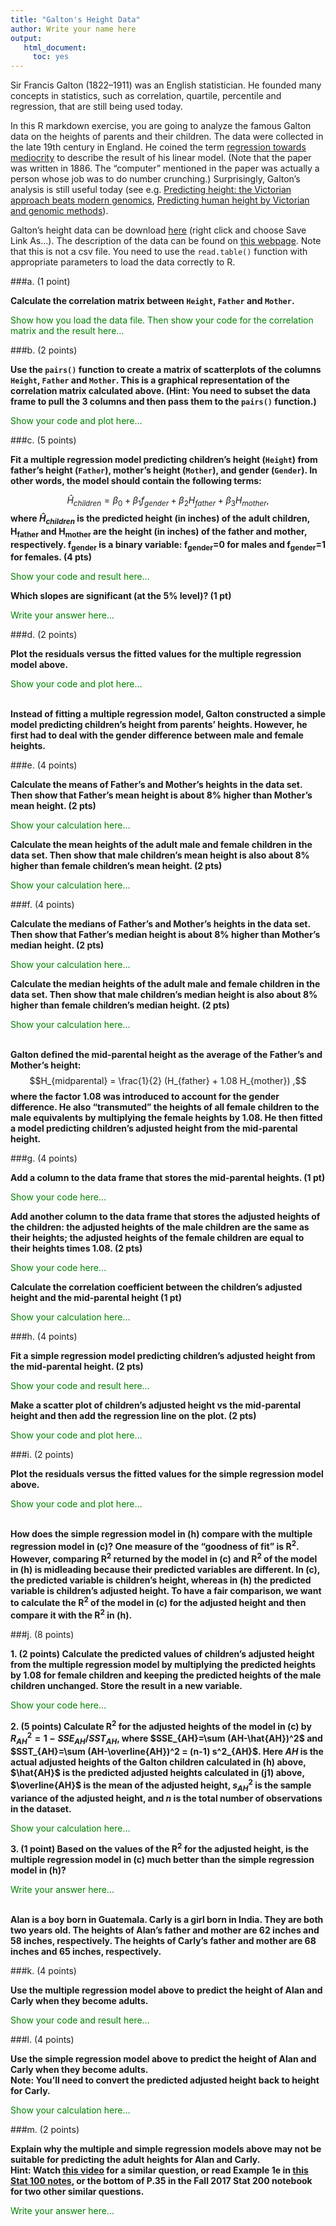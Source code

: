 ```yaml
---
title: "Galton's Height Data"
author: Write your name here
output: 
   html_document:
     toc: yes
---
```


Sir Francis Galton (1822&ndash;1911) was an English statistician. He founded many concepts in statistics, such as correlation, quartile, percentile and regression, that are still being used today.

In this R markdown exercise, you are going to analyze the famous Galton data on the heights of parents and their children. The data were collected in the late 19th century in England. He coined the term <a href="http://galton.org/essays/1880-1889/galton-1886-jaigi-regression-stature.pdf" target="_blank">regression towards mediocrity</a> to describe the result of his linear model. (Note that the paper was written in 1886. The "computer" mentioned in the paper was actually a person whose job was to do number crunching.) Surprisingly, Galton's analysis is still useful today (see e.g. <a href="https://www.wired.com/2009/03/predicting-height-the-victorian-approach-beats-modern-genomics/" target="_blank">Predicting height: the Victorian approach beats modern genomics</a>, <a href="http://www.nature.com/ejhg/journal/v17/n8/full/ejhg20095a.html?foxtrotcallback=true" target="_blank">Predicting human height by Victorian and genomic methods</a>).

Galton's height data can be download 
<a href="https://ytliu0.github.io/Stat390EF-R-Independent-Study-archive/RMarkdownExercises/Galton.txt" target="_blank">here</a> (right click and choose Save Link As...). The description of the data can be found on <a href="https://ytliu0.github.io/Stat390EF-R-Independent-Study-archive/RMarkdownExercises/GaltonData.html" target="_blank">this webpage</a>. Note that this is not a csv file. You need to use the `read.table()` function with appropriate parameters to load the data correctly to R.

###a. (1 point)

**Calculate the correlation matrix between `Height`, `Father` and `Mother`.**

<span style="color:green;">Show how you load the data file. Then show your code for the correlation matrix and the result here...</span>

###b. (2 points) 

**Use the `pairs()` function to create a matrix of scatterplots of the columns `Height`, `Father` and `Mother`. This is a graphical representation of the correlation matrix calculated above. (Hint: You need to subset the data frame to pull the 3 columns and then pass them to the `pairs()` function.)**

<span style="color:green;">Show your code and plot here...</span>


###c. (5 points) 

**Fit a multiple regression model predicting children's height (`Height`) from father's height (`Father`), mother's height (`Mother`), and gender (`Gender`). In other words, the model should contain the following terms:**

$$\hat{H}_{children} = \beta_0 + \beta_1  f_{gender} + \beta_2 H_{father} + \beta_3 H_{mother} ,$$
**where $\hat{H}_{children}$ is the predicted height (in inches) of the adult children, H<sub>father</sub> and H<sub>mother</sub> are the height (in inches) of the father and mother, respectively. f<sub>gender</sub> is a binary variable: f<sub>gender</sub>=0 for males and f<sub>gender</sub>=1 for females. (4 pts)**

<span style="color:green;">Show your code and result here...</span>

**Which slopes are significant (at the 5% level)? (1 pt)**

<span style="color:green;">Write your answer here...</span>

###d. (2 points)

**Plot the residuals versus the fitted values for the multiple regression model above.**

<span style="color:green;">Show your code and plot here...</span>

<br />
**Instead of fitting a multiple regression model, Galton constructed a simple model predicting children's height from parents' heights. However, he first had to deal with the gender difference between male and female heights.**
<br />

###e. (4 points) 

**Calculate the means of Father's and Mother's heights in the data set. Then show that Father's mean height is about 8% higher than Mother's mean height. (2 pts)**

<span style="color:green;">Show your calculation here...</span>

**Calculate the mean heights of the adult male and female children in the data set. Then show that male children's mean height is also about 8% higher than female children's mean height. (2 pts)**

<span style="color:green;">Show your calculation here...</span>

###f. (4 points)

**Calculate the medians of Father's and Mother's heights in the data set. Then show that Father's median height is about 8% higher than Mother's median height. (2 pts)**

<span style="color:green;">Show your calculation here...</span>

**Calculate the median heights of the adult male and female children in the data set. Then show that male children's median height is also about 8% higher than female children's median height. (2 pts)**

<span style="color:green;">Show your calculation here...</span>

<br />
**Galton defined the mid-parental height as the average of the Father's and Mother's height:**
$$H_{midparental} = \frac{1}{2} (H_{father} + 1.08 H_{mother}) ,$$
**where the factor 1.08 was introduced to account for the gender difference. He also "transmuted" the heights of all female children to the male equivalents by multiplying the female heights by 1.08. He then fitted a model predicting children's adjusted height from the mid-parental height.**
<br />

###g. (4 points)

**Add a column to the data frame that stores the mid-parental heights. (1 pt)**

<span style="color:green;">Show your code here...</span>

**Add another column to the data frame that stores the adjusted heights of the children: the adjusted heights of the male children are the same as their heights; the adjusted heights of the female children are equal to their heights times 1.08. (2 pts)**

<span style="color:green;">Show your code here...</span>

**Calculate the correlation coefficient between the children's adjusted height and the mid-parental height (1 pt)**

<span style="color:green;">Show your calculation here...</span>

###h. (4 points)

**Fit a simple regression model predicting children's adjusted height from the mid-parental height. (2 pts)**

<span style="color:green;">Show your code and result here...</span>

**Make a scatter plot of children's adjusted height vs the mid-parental height and then add the regression line on the plot. (2 pts)**

<span style="color:green;">Show your code and plot here...</span>

###i. (2 points)

**Plot the residuals versus the fitted values for the simple regression model above.**

<span style="color:green;">Show your code and plot here...</span>

<br />
**How does the simple regression model in (h) compare with the multiple regression model in (c)? One measure of the "goodness of fit" is R<sup>2</sup>. However, comparing R<sup>2</sup> returned by the model in (c) and R<sup>2</sup> of the model in (h) is midleading because their predicted variables are different. In (c), the predicted variable is children's height, whereas in (h) the predicted variable is children's adjusted height. To have a fair comparison, we want to calculate the R<sup>2</sup> of the model in (c) for the adjusted height and then compare it with the R<sup>2</sup> in (h).**
<br />

###j. (8 points)

**1. (2 points) Calculate the predicted values of children's adjusted height from the multiple regression model by multiplying the predicted heights by 1.08 for female children and keeping the predicted heights of the male children unchanged. Store the result in a new variable.**

<span style="color:green;">Show your code here...</span>

**2. (5 points) Calculate R<sup>2</sup> for the adjusted heights of the model in (c) by $R^2_{AH} = 1 - SSE_{AH}/SST_{AH}$, where $SSE_{AH}=\sum (AH-\hat{AH})^2$ and $SST_{AH}=\sum (AH-\overline{AH})^2 = (n-1) s^2_{AH}$. Here $AH$ is the actual adjusted heights of the Galton children calculated in (h) above, $\hat{AH}$ is the predicted adjusted heights calculated in (j1) above, $\overline{AH}$ is the mean of the adjusted height, $s^2_{AH}$ is the sample variance of the adjusted height, and $n$ is the total number of observations in the dataset.**

<span style="color:green;">Show your calculation here...</span>

**3. (1 point) Based on the values of the R<sup>2</sup> for the adjusted height, is the multiple regression model in (c) much better than the simple regression model in (h)?**

<span style="color:green;">Write your answer here...</span>

<br />
**Alan is a boy born in Guatemala. Carly is a girl born in India. They are both two years old. The heights of Alan's father and mother are 62 inches and 58 inches, respectively. The heights of Carly's father and mother are 68 inches and 65 inches, respectively.**
<br />

###k. (4 points)

**Use the multiple regression model above to predict the height of Alan and Carly when they become adults.**

<span style="color:green;">Show your code and result here...</span>

###l. (4 points)

**Use the simple regression model above to predict the height of Alan and Carly when they become adults.**<br />
**Note: You'll need to convert the predicted adjusted height back to height for Carly.**

<span style="color:green;">Show your calculation here...</span>

###m. (2 points) 

**Explain why the multiple and simple regression models above may not be suitable for predicting the adult heights for Alan and Carly.**<br />
**Hint: Watch <a href="https://youtu.be/C_NTLtM-f2I#t=6m54s" target="_blank">this video</a> for a similar question, or read Example 1e in <a href="http://go.illinois.edu/stat100/Notes/Chap17.pdf" target="_blank">this Stat 100 notes</a>, or the bottom of P.35 in the Fall 2017 Stat 200 notebook for two other similar questions.**

<span style="color:green;">Write your answer here...</span>




